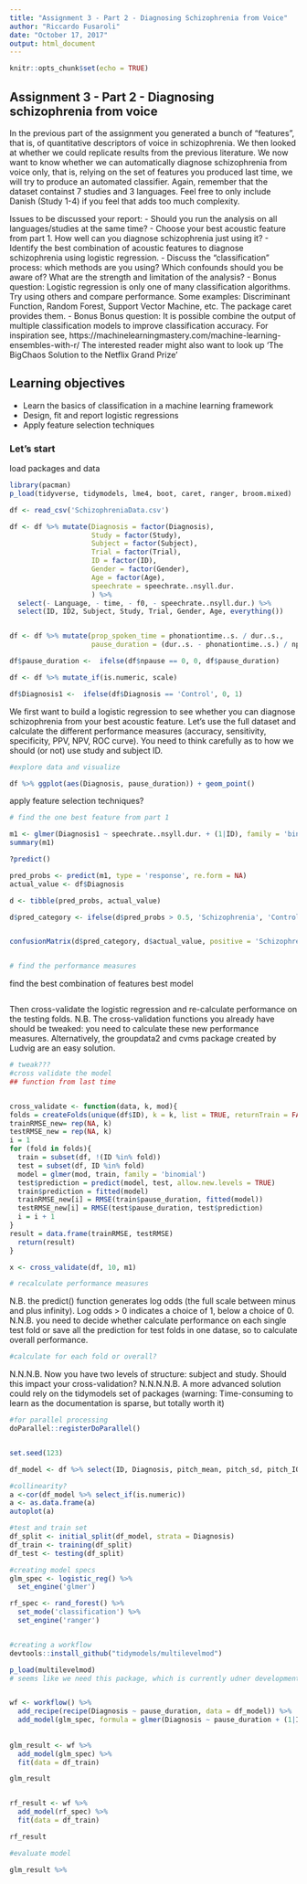 ```yaml
---
title: "Assignment 3 - Part 2 - Diagnosing Schizophrenia from Voice"
author: "Riccardo Fusaroli"
date: "October 17, 2017"
output: html_document
---
```


```r
knitr::opts_chunk$set(echo = TRUE)
```

## Assignment 3 - Part 2 - Diagnosing schizophrenia from voice

In the previous part of the assignment you generated a bunch of "features", that is, of quantitative descriptors of voice in schizophrenia. We then looked at whether we could replicate results from the previous literature.
We now want to know whether we can automatically diagnose schizophrenia from voice only, that is, relying on the set of features you produced last time, we will try to produce an automated classifier.
Again, remember that the dataset containst 7 studies and 3 languages. Feel free to only include Danish (Study 1-4) if you feel that adds too much complexity.


Issues to be discussed your report:
- Should you run the analysis on all languages/studies at the same time? 
- Choose your best acoustic feature from part 1. How well can you diagnose schizophrenia just using it?
- Identify the best combination of acoustic features to diagnose schizophrenia using logistic regression.
- Discuss the "classification" process: which methods are you using? Which confounds should you be aware of? What are the strength and limitation of the analysis?
- Bonus question: Logistic regression is only one of many classification algorithms. Try using others and compare performance. Some examples: Discriminant Function, Random Forest, Support Vector Machine, etc. The package caret provides them. 
- Bonus Bonus question: It is possible combine the output of multiple  classification models to improve classification accuracy. For inspiration see,
https://machinelearningmastery.com/machine-learning-ensembles-with-r/
 The interested reader might also want to look up 'The BigChaos Solution to the Netflix Grand Prize'

## Learning objectives
- Learn the basics of classification in a machine learning framework
- Design, fit and report logistic regressions
- Apply feature selection techniques

### Let's start

load packages and data

```r
library(pacman)
p_load(tidyverse, tidymodels, lme4, boot, caret, ranger, broom.mixed)

df <- read_csv('SchizophreniaData.csv')

df <- df %>% mutate(Diagnosis = factor(Diagnosis),
                    Study = factor(Study),
                    Subject = factor(Subject),
                    Trial = factor(Trial),
                    ID = factor(ID),
                    Gender = factor(Gender),
                    Age = factor(Age),
                    speechrate = speechrate..nsyll.dur.
                    ) %>% 
  select(- Language, - time, - f0, - speechrate..nsyll.dur.) %>%
  select(ID, ID2, Subject, Study, Trial, Gender, Age, everything())


df <- df %>% mutate(prop_spoken_time = phonationtime..s. / dur..s.,
                    pause_duration = (dur..s. - phonationtime..s.) / npause,)

df$pause_duration <-  ifelse(df$npause == 0, 0, df$pause_duration)

df <- df %>% mutate_if(is.numeric, scale)

df$Diagnosis1 <-  ifelse(df$Diagnosis == 'Control', 0, 1)

```


We first want to build a logistic regression to see whether you can diagnose schizophrenia from your best acoustic feature. Let's use the full dataset and calculate the different performance measures (accuracy, sensitivity, specificity, PPV, NPV, ROC curve). You need to think carefully as to how we should (or not) use study and subject ID.

```r
#explore data and visualize

df %>% ggplot(aes(Diagnosis, pause_duration)) + geom_point() 


```

apply feature selection techniques?

```r
# find the one best feature from part 1

m1 <- glmer(Diagnosis1 ~ speechrate..nsyll.dur. + (1|ID), family = 'binomial', df)
summary(m1)

?predict()

pred_probs <- predict(m1, type = 'response', re.form = NA)
actual_value <- df$Diagnosis

d <- tibble(pred_probs, actual_value)

d$pred_category <- ifelse(d$pred_probs > 0.5, 'Schizophrenia', 'Control') %>%  as.factor()


confusionMatrix(d$pred_category, d$actual_value, positive = 'Schizophrenia')


# find the performance measures 


```

find the best combination of features
best model

```r

```


Then cross-validate the logistic regression and re-calculate performance on the testing folds. N.B. The cross-validation functions you already have should be tweaked: you need to calculate these new performance measures. Alternatively, the groupdata2 and cvms package created by Ludvig are an easy solution. 

```r
# tweak???
#cross validate the model
## function from last time


cross_validate <- function(data, k, mod){
folds = createFolds(unique(df$ID), k = k, list = TRUE, returnTrain = FALSE)
trainRMSE_new= rep(NA, k)
testRMSE_new = rep(NA, k)
i = 1
for (fold in folds){
  train = subset(df, !(ID %in% fold))
  test = subset(df, ID %in% fold)
  model = glmer(mod, train, family = 'binomial')
  test$prediction = predict(model, test, allow.new.levels = TRUE)
  train$prediction = fitted(model)
  trainRMSE_new[i] = RMSE(train$pause_duration, fitted(model))
  testRMSE_new[i] = RMSE(test$pause_duration, test$prediction)
  i = i + 1
}
result = data.frame(trainRMSE, testRMSE)
  return(result)
}

x <- cross_validate(df, 10, m1)

# recalculate performance measures


```


N.B. the predict() function generates log odds (the full scale between minus and plus infinity). Log odds > 0 indicates a choice of 1, below a choice of 0.
N.N.B. you need to decide whether calculate performance on each single test fold or save all the prediction for test folds in one datase, so to calculate overall performance.

```r
#calculate for each fold or overall?

```


N.N.N.B. Now you have two levels of structure: subject and study. Should this impact your cross-validation?
N.N.N.N.B. A more advanced solution could rely on the tidymodels set of packages (warning: Time-consuming to learn as the documentation is sparse, but totally worth it)






```r

#for parallel processing
doParallel::registerDoParallel()


set.seed(123)

df_model <- df %>% select(ID, Diagnosis, pitch_mean, pitch_sd, pitch_IQR, pause_duration, prop_spoken_time)

#collinearity?
a <-cor(df_model %>% select_if(is.numeric))
a <- as.data.frame(a)
autoplot(a)

#test and train set
df_split <- initial_split(df_model, strata = Diagnosis)
df_train <- training(df_split)
df_test <- testing(df_split)

#creating model specs
glm_spec <- logistic_reg() %>% 
  set_engine('glmer')

rf_spec <- rand_forest() %>% 
  set_mode('classification') %>% 
  set_engine('ranger')


#creating a workflow
devtools::install_github("tidymodels/multilevelmod")

p_load(multilevelmod)
# seems like we need this package, which is currently udner development and not het released-


wf <- workflow() %>% 
  add_recipe(recipe(Diagnosis ~ pause_duration, data = df_model)) %>% 
  add_model(glm_spec, formula = glmer(Diagnosis ~ pause_duration + (1|ID), family = 'binomial', data = df_model))
                                                                                                   
                                                                                            
glm_result <- wf %>% 
  add_model(glm_spec) %>% 
  fit(data = df_train)

glm_result


rf_result <- wf %>% 
  add_model(rf_spec) %>% 
  fit(data = df_train)

rf_result

#evaluate model

glm_result %>% 

```







